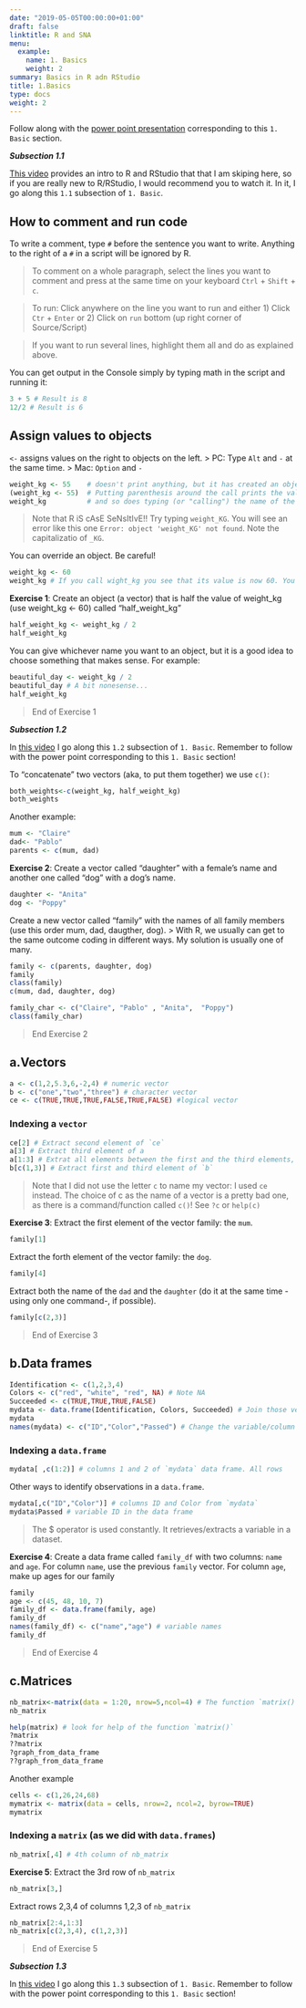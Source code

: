 ```yaml
---
date: "2019-05-05T00:00:00+01:00"
draft: false
linktitle: R and SNA
menu:
  example:
    name: 1. Basics
    weight: 2
summary: Basics in R adn RStudio
title: 1.Basics
type: docs
weight: 2
---
```


Follow along with the [power point presentation](https://github.com/EKuki/website/blob/master/content/courses/example/1.Basics_SNA%20using%20R_18March19.pptx) corresponding to this `1. Basic` section.

_**Subsection 1.1**_

[This video](https://youtu.be/b7R8Q04jdrU) provides an intro to R and RStudio that that I am skiping here, so if you are really new to R/RStudio, I would recommend you to watch it. In it, I go along this `1.1` subsection of `1. Basic`.

## How to comment and run code

To write a comment, type `#` before the sentence you want to write.
Anything to the right of a `#` in a script will be ignored by R.

> To comment on a whole paragraph, select the lines you want to comment and press at the same time on your keyboard `Ctrl` + `Shift` + `c`.

> To run: Click anywhere on the line you want to run and either 1) Click `Ctr` + `Enter` or 2) Click on `run` bottom (up right corner of Source/Script)

> If you want to run several lines, highlight them all and do as explained above.

You can get output in the Console simply by typing math in the script and running it:
```r
3 + 5 # Result is 8
12/2 # Result is 6 
```

##  Assign values to objects
`<-` assigns values on the right to objects on the left.
> PC: Type `Alt` and `-` at the same time. 
> Mac: `Option` and `-`

```r
weight_kg <- 55    # doesn't print anything, but it has created an object. You can see it in the Environment window, in RStudio.
(weight_kg <- 55)  # Putting parenthesis around the call prints the value of `weight_kg`
weight_kg          # and so does typing (or "calling") the name of the object
```

> Note that R iS cAsE SeNsItIvE!! Try typing `weight_KG`. You will see an error like this one `Error: object 'weight_KG' not found`. Note the capitalizatio of `_KG`.

You can override an object. Be careful!
```r
weight_kg <- 60 
weight_kg # If you call wight_kg you see that its value is now 60. You can also see this change in the Environment window.
```

**Exercise 1**: Create an object (a vector) that is half the value of weight_kg (use weight_kg <- 60) called "half_weight_kg"

```r
half_weight_kg <- weight_kg / 2
half_weight_kg
```

You can give whichever name you want to an object, but it is a good idea to choose something that makes sense. For example:

```r
beautiful_day <- weight_kg / 2
beautiful_day # A bit nonesense...
half_weight_kg
```
> End of Exercise 1

_**Subsection 1.2**_

In [this video](https://youtu.be/l7jsiDXV4yI) I go along this `1.2` subsection of `1. Basic`.
Remember to follow with the power point corresponding to this `1. Basic` section!

To "concatenate" two vectors (aka, to put them together) we use `c()`:
```r
both_weights<-c(weight_kg, half_weight_kg)
both_weights
```

Another example:
```r
mum <- "Claire"
dad<- "Pablo"
parents <- c(mum, dad)
```

**Exercise 2**: Create a vector called "daughter" with a female's name and another one called "dog" with a dog's name.

```r
daughter <- "Anita"
dog <- "Poppy"
```

Create a new vector called "family" with the names of all family members (use this order mum, dad, daugther, dog). 
> With R, we usually can get to the same outcome coding in different ways. My solution is usually one of many.

```r
family <- c(parents, daughter, dog)
family
class(family)
c(mum, dad, daughter, dog)

family_char <- c("Claire", "Pablo" , "Anita",  "Poppy")
class(family_char)
```
> End Exercise 2

## a.Vectors
```r
a <- c(1,2,5.3,6,-2,4) # numeric vector
b <- c("one","two","three") # character vector
ce <- c(TRUE,TRUE,TRUE,FALSE,TRUE,FALSE) #logical vector
```

### Indexing a `vector`
```r
ce[2] # Extract second element of `ce`
a[3] # Extract third element of a
a[1:3] # Extrat all elements between the first and the third elements, of `a`
b[c(1,3)] # Extract first and third element of `b`
```

> Note that I did not use the letter `c` to name my vector: I used `ce` instead. The choice of c as the name of a vector is a pretty bad one, as there is a command/function called `c()`! See `?c` or `help(c)`

**Exercise 3**: Extract the first element of the vector family: the `mum`.
```r
family[1]
```

Extract the forth element of the vector family: the `dog`.
```r
family[4]
```

Extract both the name of the `dad` and the `daughter` (do it at the same time -using only one command-, if possible).
```r
family[c(2,3)]
```
> End of Exercise 3


## b.Data frames
```r
Identification <- c(1,2,3,4)
Colors <- c("red", "white", "red", NA) # Note NA
Succeeded <- c(TRUE,TRUE,TRUE,FALSE)
mydata <- data.frame(Identification, Colors, Succeeded) # Join those vectors together to create a `data.frame`
mydata
names(mydata) <- c("ID","Color","Passed") # Change the variable/column names
```

### Indexing a `data.frame`
```r
mydata[ ,c(1:2)] # columns 1 and 2 of `mydata` data frame. All rows
```

Other ways to identify observations in a `data.frame`.
```r
mydata[,c("ID","Color")] # columns ID and Color from `mydata`
mydata$Passed # variable ID in the data frame
```
> The $ operator is used constantly. It retrieves/extracts a variable in a dataset.

**Exercise 4**: Create a data frame called `family_df` with two columns: `name` and `age`. For column `name`, use the previous `family` vector. For column `age`, make up ages for our family
```r
family
age <- c(45, 48, 10, 7)
family_df <- data.frame(family, age)
family_df
names(family_df) <- c("name","age") # variable names 
family_df
```
> End of Exercise 4

## c.Matrices
```r
nb_matrix<-matrix(data = 1:20, nrow=5,ncol=4) # The function `matrix()` generates 5 x 4 numeric matrix called `nb_matrix`
nb_matrix

help(matrix) # look for help of the function `matrix()`
?matrix
??matrix
?graph_from_data_frame
??graph_from_data_frame
```

Another example
```r
cells <- c(1,26,24,68)
mymatrix <- matrix(data = cells, nrow=2, ncol=2, byrow=TRUE)
mymatrix
```

### Indexing a `matrix` (as we did with `data.frames`)
```r
nb_matrix[,4] # 4th column of nb_matrix
```

**Exercise 5**: Extract the 3rd row of `nb_matrix` 
```r
nb_matrix[3,]
```

Extract rows 2,3,4 of columns 1,2,3 of `nb_matrix` 
```r
nb_matrix[2:4,1:3]
nb_matrix[c(2,3,4), c(1,2,3)]
```
> End of Exercise 5


_**Subsection 1.3**_

In [this video](https://youtu.be/bxCB1xXBYcA) I go along this `1.3` subsection of `1. Basic`.
Remember to follow with the power point corresponding to this `1. Basic` section!
